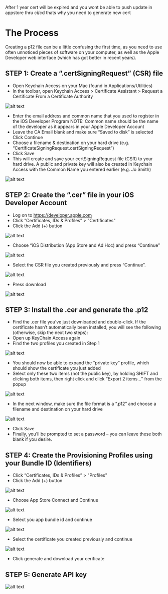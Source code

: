 After 1 year cert will be expired and you wont be able to push update in appstore thru ci/cd thats why you need to generate new cert 

# The Process
Creating a p12 file can be a little confusing the first time, as you need to use often unnoticed pieces of software on your computer, as well as the Apple Developer web interface (which has got better in recent years).

## STEP 1: Create a “.certSigningRequest” (CSR) file
- Open Keychain Access on your Mac (found in Applications/Utilities)
- In the toolbar, open Keychain Access > Certificate Assistant > Request a Certificate From a Certificate Authority

![alt text](<https://jcrdavrpicwuswrkbtkt.supabase.co/storage/v1/object/public/media/ios-cert1.png>)

- Enter the email address and common name that  you used to register in the iOS Developer Program
NOTE: Common name should be the name of the developer as it appears in your Apple Developer Account
- Leave the CA Email blank and make sure “Saved to disk” is selected
Click Continue
- Choose a filename & destination on your hard drive
(e.g. “CertificateSigningRequest.certSigningRequest”)
- Click Save
- This will create and save your certSigningRequest file (CSR) to your hard drive. A public and private key will also be created in Keychain Access with the Common Name you entered earlier (e.g. Jo Smith)

![alt text](<https://jcrdavrpicwuswrkbtkt.supabase.co/storage/v1/object/public/media/ios-cert2.png>)

## STEP 2: Create the “.cer” file in your iOS Developer Account
- Log on to https://developer.apple.com
- Click “Certificates, IDs & Profiles” > "Certificates"
- Click the Add (+) button

![alt text](<https://jcrdavrpicwuswrkbtkt.supabase.co/storage/v1/object/public/media/ios-cert3.png>)

- Choose “iOS Distribution (App Store and Ad Hoc) and press “Continue”

![alt text](<https://jcrdavrpicwuswrkbtkt.supabase.co/storage/v1/object/public/media/ios-cert4.png>)

- Select the CSR file you created previously and press “Continue”.

![alt text](<https://jcrdavrpicwuswrkbtkt.supabase.co/storage/v1/object/public/media/ios-cert5.png>)

- Press download

![alt text](<https://jcrdavrpicwuswrkbtkt.supabase.co/storage/v1/object/public/media/ios-cert6.png>)

## STEP 3: Install the .cer and generate the .p12
- Find the .cer file you’ve just downloaded and double-click. If the certificate hasn’t automatically been installed, you will see the following (otherwise, skip the next two steps):
- Open up KeyChain Access again
- Find the two profiles you created in Step 1

![alt text](<https://jcrdavrpicwuswrkbtkt.supabase.co/storage/v1/object/public/media/ios-cert7.png>)

- You should now be able to expand the “private key” profile, which should show the certificate you just added
- Select only these two items (not the public key), by holding SHIFT and clicking both items, then right click and click “Export 2 items…” from the popup

![alt text](<https://jcrdavrpicwuswrkbtkt.supabase.co/storage/v1/object/public/media/ios-cert8.png>)

- In the next window, make sure the file format is a “.p12” and choose a filename and destination on your hard drive

![alt text](<https://jcrdavrpicwuswrkbtkt.supabase.co/storage/v1/object/public/media/ios-cert9.png>)

- Click Save
- Finally, you’ll be prompted to set a password – you can leave these both blank if you desire.

## STEP 4: Create the Provisioning Profiles using your Bundle ID (Identifiers)

- Click “Certificates, IDs & Profiles” > "Profiles"
- Click the Add (+) button

![alt text](<https://jcrdavrpicwuswrkbtkt.supabase.co/storage/v1/object/public/media/ios-cert10.png>)

- Choose App Store Connect and Continue

![alt text](<https://jcrdavrpicwuswrkbtkt.supabase.co/storage/v1/object/public/media/ios-cert11.png>)

- Select you app bundle id and continue

![alt text](<https://jcrdavrpicwuswrkbtkt.supabase.co/storage/v1/object/public/media/ios-cert12.png>)

- Select the certificate you created previously and continue

![alt text](<https://jcrdavrpicwuswrkbtkt.supabase.co/storage/v1/object/public/media/ios-cert13.png>)

- Click generate and download your cerificate

## STEP 5: Generate API key 

![alt text](<https://jcrdavrpicwuswrkbtkt.supabase.co/storage/v1/object/public/media/ios-cert14.png>)